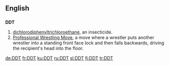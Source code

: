 ==English==

==={{initialism}}===
'''DDT'''

# [[dichlorodiphenyltrichloroethane]], an insecticide.
# [[Professional Wrestling Move]], a move where a wrestler puts another wrestler into a standing front face lock and then falls backwards, driving the recipient's head into the floor.
[[de:DDT]]
[[fr:DDT]]
[[ku:DDT]]
[[ru:DDT]]
[[sl:DDT]]
[[fi:DDT]]
[[tr:DDT]]